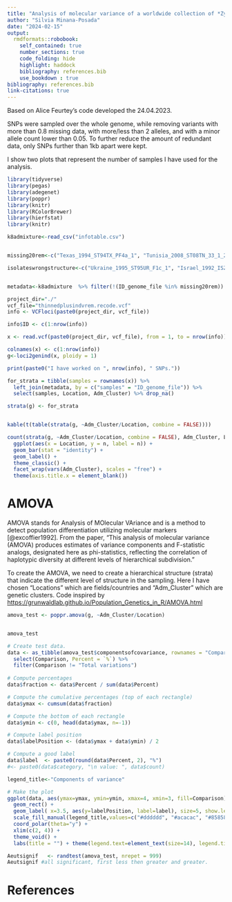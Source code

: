 ```yaml
---
title: "Analysis of molecular variance of a worldwide collection of *Zymoseptoria tritici*"
author: "Silvia Minana-Posada"
date: "2024-02-15"
output: 
  rmdformats::robobook:
    self_contained: true
    number_sections: true
    code_folding: hide
    highlight: haddock
    bibliography: references.bib
    use_bookdown : true
bibliography: references.bib
link-citations: true
---
```


Based on Alice Feurtey's code developed the 24.04.2023.


SNPs were sampled over the whole genome, while removing variants with more than 0.8 missing data, with more/less than 2 alleles, and with a minor allele count lower than 0.05. To further reduce the amount of redundant data, only SNPs further than 1kb apart were kept.

I show two plots that represent the number of samples I have used for the analysis.

```r
library(tidyverse)
library(pegas)
library(adegenet)
library(poppr)
library(knitr)
library(RColorBrewer)
library(hierfstat)
library(knitr)

```

```r

k8admixture<-read_csv("infotable.csv")


missing20rem<-c("Texas_1994_ST94TX_PF4a_1", "Tunisia_2008_ST08TN_33_1_2", "ST90ORE_a12_3B_13", "ST92YE_1")  

isolateswrongstructure<-c("Ukraine_1995_ST95UR_F1c_1", "Israel_1992_ISZE2a_2", "Texas_1994_ST94TXPG7a_1", "Kenya_1994_STKE94ML1a", "Kenya_1994_STKE94MF1a")


metadata<-k8admixture  %>% filter(!(ID_genome_file %in% missing20rem)) %>% filter(!(ID_genome_file %in% isolateswrongstructure)) 


```

```r

project_dir="./"
vcf_file="thinnedplusindvrem.recode.vcf"
info <- VCFloci(paste0(project_dir, vcf_file))

info$ID <- c(1:nrow(info))

x <- read.vcf(paste0(project_dir, vcf_file), from = 1, to = nrow(info)) 

```

```r
colnames(x) <- c(1:nrow(info))
g<-loci2genind(x, ploidy = 1)

print(paste0("I have worked on ", nrow(info), " SNPs."))

```

```r
for_strata = tibble(samples = rownames(x)) %>% 
  left_join(metadata, by = c("samples" = "ID_genome_file")) %>%
  select(samples, Location, Adm_Cluster) %>% drop_na()

strata(g) <- for_strata


kable(t(table(strata(g, ~Adm_Cluster/Location, combine = FALSE))))
```

```r
count(strata(g, ~Adm_Cluster/Location, combine = FALSE), Adm_Cluster, Location) %>%
  ggplot(aes(x = Location, y = n, label = n)) +
  geom_bar(stat = "identity") +
  geom_label() +
  theme_classic() +
  facet_wrap(vars(Adm_Cluster), scales = "free") +
  theme(axis.title.x = element_blank())
```

# AMOVA

AMOVA stands for Analysis of MOlecular VAriance and is a method to detect population differentiation utilizing molecular markers [@excoffier1992]. From the paper, "This analysis of molecular variance (AMOVA) produces estimates of variance components and F-statistic analogs, designated here as phi-statistics, reflecting the correlation of haplotypic diversity at different levels of hierarchical subdivision."

To create the AMOVA, we need to create a hierarchical structure (strata) that indicate the different level of structure in the sampling. Here I have chosen "Locations" which are fields/countries and "Adm_Cluster" which are genetic clusters. Code inspired by <https://grunwaldlab.github.io/Population_Genetics_in_R/AMOVA.html>

```r

amova_test <- poppr.amova(g, ~Adm_Cluster/Location)



```

```r
amova_test

```

```r

# Create test data.
data <- as_tibble(amova_test$componentsofcovariance, rownames = "Comparison") %>%
  select(Comparison, Percent = `%`) %>%
  filter(Comparison != "Total variations")
 
# Compute percentages
data$fraction <- data$Percent / sum(data$Percent)

# Compute the cumulative percentages (top of each rectangle)
data$ymax <- cumsum(data$fraction)

# Compute the bottom of each rectangle
data$ymin <- c(0, head(data$ymax, n=-1))

# Compute label position
data$labelPosition <- (data$ymax + data$ymin) / 2

# Compute a good label
data$label  <- paste0(round(data$Percent, 2), "%")
#<- paste0(data$category, "\n value: ", data$count)

legend_title<-"Components of variance"

# Make the plot
ggplot(data, aes(ymax=ymax, ymin=ymin, xmax=4, xmin=3, fill=Comparison)) +
  geom_rect() +
  geom_label( x=3.5, aes(y=labelPosition, label=label), size=5, show.legend = FALSE) +
  scale_fill_manual(legend_title,values=c("#dddddd", "#acacac", "#858585"),labels=c('Between strains of different Genetic Clusters', 'Between strains of same Genetic Cluster', 'Within Populations')) +
  coord_polar(theta="y") +
  xlim(c(2, 4)) +
  theme_void() +
  labs(title = "") + theme(legend.text=element_text(size=14), legend.title=element_text(size=16))


```



```r
Aeutsignif   <- randtest(amova_test, nrepet = 999)
Aeutsignif #all significant, first less then greater and greater.


```

# References
